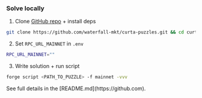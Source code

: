 ### Solve locally

1. Clone [GitHub repo](https://github.com/waterfall-mkt/curta-puzzles) + install deps
```sh showLineNumbers={false} containerized={false}
git clone https://github.com/waterfall-mkt/curta-puzzles.git && cd curta-puzzles && forge install
```

2. Set `RPC_URL_MAINNET` in `.env`
```sh fileName=".env" showLineNumbers={false} containerized={false}
RPC_URL_MAINNET=""
```

3. Write solution + run script
```sh showLineNumbers={false} containerized={false}
forge script <PATH_TO_PUZZLE> -f mainnet -vvv
```

<div className='text-xs mt-2 leading-normal text-gray-200 px-4'>See full details in the [README.md](https://github.com).</div>
